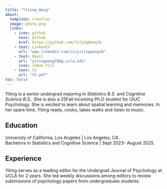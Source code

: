 ```yaml
---
title: "Yiting Wang"
about: 
  template: trestles
  image: photo.png
  links: 
    - icon: github
      text: Github
      href: https://github.com/YitingWang10
    - text: LinkedIn
      url: "www.linkedin.com/in/yitingwang10"
    - text: Email
      url: "yitingwang10@g.ucla.edu"
      icon: inbox-fill
    - text: CV
      url: "CV.pdf"
toc: false
---
```


Yiting is a senior undergrad majoring in *Statistics B.S.* and *Cognitive Science B.S.*. She is also a 25Fall incoming Ph.D student for UIUC Psychology. She is excited to learn about spatial learning and memories. In her spare time, Yiting reads, cooks, takes walks and listen to music.

## Education
University of California, Los Angeles | Los Angeles, CA.  
Bachelors in Statistics and Cognitive Science | Sept 2023- August 2025.  

## Experience
Yiting serves as a leading editor for the Undergrad Journal of Psychology at UCLA for 2 years. She led weekly discussions among editors to review submissions of psychology papers from undergraduate students. 
